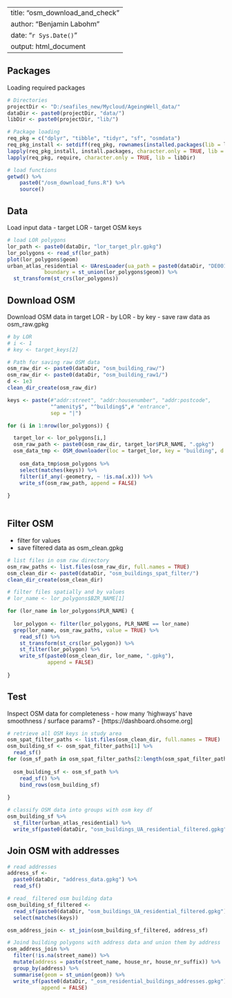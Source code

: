 
---
title: "osm_download_and_check"
author: "Benjamin Labohm"
date: "`r Sys.Date()`"
output: html_document
---

## Packages
Loading required packages

```r
# Directories
projectDir <- "D:/seafiles_new/Mycloud/AgeingWell_data/"
dataDir <- paste0(projectDir, "data/")
libDir <- paste0(projectDir, "lib/")

# Package loading
req_pkg = c("dplyr", "tibble", "tidyr", "sf", "osmdata")
req_pkg_install <- setdiff(req_pkg, rownames(installed.packages(lib = libDir)))
lapply(req_pkg_install, install.packages, character.only = TRUE, lib = libDir)
lapply(req_pkg, require, character.only = TRUE, lib = libDir)

# load functions
getwd() %>%
    paste0("/osm_download_funs.R") %>%
    source()

```

## Data
Load input data
- target LOR
- target OSM keys

```r
# load LOR polygons
lor_path <- paste0(dataDir, "lor_target_plr.gpkg")
lor_polygons <- read_sf(lor_path)
plot(lor_polygons$geom)  
urban_atlas_residential <- UAresLoader(ua_path = paste0(dataDir, "DE001L1_BERLIN_UA2018_v013.gpkg"), 
            boundary = st_union(lor_polygons$geom)) %>% 
  st_transform(st_crs(lor_polygons))
```

## Download OSM
Download OSM data in target LOR
- by LOR
- by key
- save raw data as osm_raw.gpkg

```r
# by LOR
# i <- 1
# key <- target_keys[2]

# Path for saving raw OSM data
osm_raw_dir <- paste0(dataDir, "osm_building_raw/")
osm_raw_dir <- paste0(dataDir, "osm_building_raw1/")
d <- 1e3
clean_dir_create(osm_raw_dir)

keys <- paste(#"addr:street", "addr:housenumber", "addr:postcode", 
              "^amenity$", "^building$",# "entrance", 
              sep = "|")

for (i in 1:nrow(lor_polygons)) {

  target_lor <- lor_polygons[i,]
  osm_raw_path <- paste0(osm_raw_dir, target_lor$PLR_NAME, ".gpkg")
  osm_data_tmp <- OSM_downloader(loc = target_lor, key = "building", d = d)
  
    osm_data_tmp$osm_polygons %>% 
    select(matches(keys)) %>% 
    filter(if_any(-geometry, ~ !is.na(.x))) %>% 
    write_sf(osm_raw_path, append = FALSE)
  
}
  
```

## Filter OSM
- filter for values
- save filtered data as osm_clean.gpkg

```r
# list files in osm raw directory
osm_raw_paths <- list.files(osm_raw_dir, full.names = TRUE)
osm_clean_dir <- paste0(dataDir, "osm_buildings_spat_filter/")
clean_dir_create(osm_clean_dir)

# filter files spatially and by values
# lor_name <- lor_polygons$BZR_NAME[1]

for (lor_name in lor_polygons$PLR_NAME) {
  
  lor_polygon <- filter(lor_polygons, PLR_NAME == lor_name)
  grep(lor_name, osm_raw_paths, value = TRUE) %>%
    read_sf() %>% 
    st_transform(st_crs(lor_polygon)) %>% 
    st_filter(lor_polygon) %>% 
    write_sf(paste0(osm_clean_dir, lor_name, ".gpkg"), 
             append = FALSE)
    
}
```

## Test
Inspect OSM data for completeness 
- how many 'highways' have smoothness / surface params?
- [https://dashboard.ohsome.org]

```r
# retrieve all OSM keys in study area
osm_spat_filter_paths <- list.files(osm_clean_dir, full.names = TRUE) 
osm_building_sf <- osm_spat_filter_paths[1] %>% 
  read_sf() 
for (osm_sf_path in osm_spat_filter_paths[2:length(osm_spat_filter_paths)]) {
  
  osm_building_sf <- osm_sf_path %>% 
    read_sf() %>% 
    bind_rows(osm_building_sf)
  
}

# classify OSM data into groups with osm key df
osm_building_sf %>% 
  st_filter(urban_atlas_residential) %>% 
  write_sf(paste0(dataDir, "osm_buildings_UA_residential_filtered.gpkg"), append = FALSE)
```


## Join OSM with addresses

```r
# read addresses
address_sf <- 
  paste0(dataDir, "address_data.gpkg") %>% 
  read_sf()

# read_ filtered osm building data
osm_building_sf_filtered <- 
  read_sf(paste0(dataDir, "osm_buildings_UA_residential_filtered.gpkg")) %>% 
  select(matches(keys))

osm_address_join <- st_join(osm_building_sf_filtered, address_sf)

# Joind building polygons with address data and union them by address
osm_address_join %>% 
  filter(!is.na(street_name)) %>%
  mutate(address = paste(street_name, house_nr, house_nr_suffix)) %>% 
  group_by(address) %>% 
  summarise(geom = st_union(geom)) %>% 
  write_sf(paste0(dataDir, "_osm_residential_buildings_addresses.gpkg"),
           append = FALSE)
```

